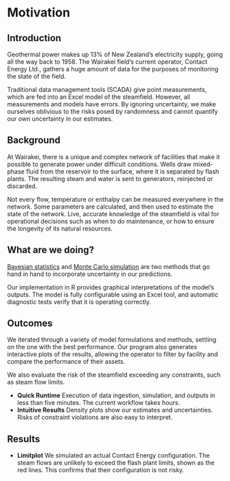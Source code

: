 # Motivation

## Introduction

Geothermal power makes up 13% of New Zealand's electricity supply, going all the way back to 1958. The Wairakei field's current operator, Contact Energy Ltd., gathers a huge amount of data for the purposes of monitoring the state of the field.

Traditional data management tools (SCADA) give point measurements, which are fed into an Excel model of the steamfield. However, all measurements and models have errors. By ignoring uncertainty, we make ourselves oblivious to the risks posed by randomness and cannot quantify our own uncertainty in our estimates.

## Background

At Wairakei, there is a unique and complex network of facilities that make it possible to generate power under difficult conditions. Wells draw mixed-phase fluid from the reservoir to the surface, where it is separated by flash plants. The resulting steam and water is sent to generators, reinjected or discarded.

Not every flow, temperature or enthalpy can be measured everywhere in the network. Some parameters are calculated, and then used to estimate the state of the network. Live, accurate knowledge of the steamfield is vital for operational decisions such as when to do maintenance, or how to ensure the longevity of its natural resources.

## What are we doing?

[Bayesian statistics](https://en.wikipedia.org/wiki/Bayesian_inference) and [Monte Carlo simulation](https://en.wikipedia.org/wiki/Monte_Carlo_method) are two methods that go hand in hand to incorporate uncertainty in our predictions.

Our implementation in R provides graphical interpretations of the model's outputs. The model is fully configurable using an Excel tool, and automatic diagnostic tests verify that it is operating correctly.

## Outcomes

We iterated through a variety of model formulations and methods, settling on the one with the best performance. Our program also generates interactive plots of the results, allowing the operator to filter by facility and compare the performance of their assets.

We also evaluate the risk of the steamfield exceeding any constraints, such as steam flow limits.

- **Quick Runtime** Execution of data ingestion, simulation, and outputs in less than five minutes. The current workflow takes hours.
- **Intuitive Results** Density plots show our estimates and uncertainties. Risks of constraint violations are also easy to interpret.

## Results

- **Limitplot** We simulated an actual Contact Energy configuration. The steam flows are  unlikely to exceed the flash plant limits, shown as the red lines. This confirms that their configuration is not risky.
